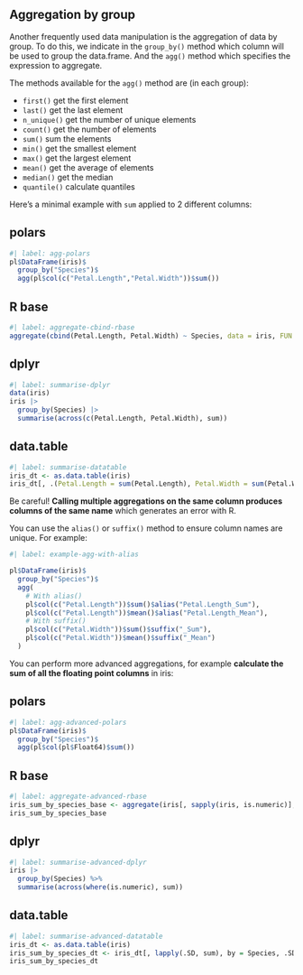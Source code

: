## Aggregation by group

Another frequently used data manipulation is the aggregation of data by group. To do this, we indicate in the `group_by()` method which column will be used to group the data.frame. And the `agg()` method which specifies the expression to aggregate.

The methods available for the `agg()` method are (in each group):

 - `first()` get the first element
 - `last()` get the last element
 - `n_unique()` get the number of unique elements
 - `count()` get the number of elements
 - `sum()` sum the elements
 - `min()` get the smallest element
 - `max()` get the largest element
 - `mean()` get the average of elements
 - `median()` get the median
 - `quantile()` calculate quantiles

 Here's a minimal example with `sum` applied to 2 different columns:

::: {.panel-tabset}
## polars

```r
#| label: agg-polars
pl$DataFrame(iris)$
  group_by("Species")$
  agg(pl$col(c("Petal.Length","Petal.Width"))$sum())
```

## R base

```r
#| label: aggregate-cbind-rbase
aggregate(cbind(Petal.Length, Petal.Width) ~ Species, data = iris, FUN = sum)
```

## dplyr

```r
#| label: summarise-dplyr
data(iris)
iris |>
  group_by(Species) |>
  summarise(across(c(Petal.Length, Petal.Width), sum))
```

## data.table

```r
#| label: summarise-datatable
iris_dt <- as.data.table(iris)
iris_dt[, .(Petal.Length = sum(Petal.Length), Petal.Width = sum(Petal.Width)), by = Species]
```
:::

::: {.callout-tip}
Be careful! **Calling multiple aggregations on the same column produces columns of the same name** which generates an error with R.

You can use the `alias()` or `suffix()` method to ensure column names are unique.
For example:

```r
#| label: example-agg-with-alias

pl$DataFrame(iris)$
  group_by("Species")$
  agg(
    # With alias()
    pl$col(c("Petal.Length"))$sum()$alias("Petal.Length_Sum"),
    pl$col(c("Petal.Length"))$mean()$alias("Petal.Length_Mean"),
    # With suffix()
    pl$col(c("Petal.Width"))$sum()$suffix("_Sum"),
    pl$col(c("Petal.Width"))$mean()$suffix("_Mean")
  )
```
:::

You can perform more advanced aggregations, for example **calculate the sum of all the floating point columns** in iris:

::: {.panel-tabset}
## polars

```r
#| label: agg-advanced-polars
pl$DataFrame(iris)$
  group_by("Species")$
  agg(pl$col(pl$Float64)$sum())
```

## R base

```r
#| label: aggregate-advanced-rbase
iris_sum_by_species_base <- aggregate(iris[, sapply(iris, is.numeric)], by = list(Species = iris$Species), FUN = sum)
iris_sum_by_species_base
```

## dplyr

```r
#| label: summarise-advanced-dplyr
iris |>
  group_by(Species) %>%
  summarise(across(where(is.numeric), sum))
```

## data.table

```r
#| label: summarise-advanced-datatable
iris_dt <- as.data.table(iris)
iris_sum_by_species_dt <- iris_dt[, lapply(.SD, sum), by = Species, .SDcols = sapply(iris_dt, is.numeric)]
iris_sum_by_species_dt
```
:::